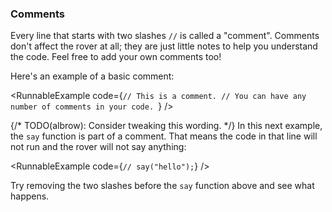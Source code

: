 
### Comments

Every line that starts with two slashes `//` is called a
"comment". Comments don't affect the rover at all; they are
just little notes to help you understand the code. Feel free
to add your own comments too!

Here's an example of a basic comment:

<RunnableExample
  code={`// This is a comment.
// You can have any number of comments in your code.
`}
/>

{/* TODO(albrow): Consider tweaking this wording. */}
In this next example, the `say` function is part of a comment. That means
the code in that line will not run and the rover will not say anything:

<RunnableExample code={`// say("hello");`} />

Try removing the two slashes before the `say` function above and
see what happens.

